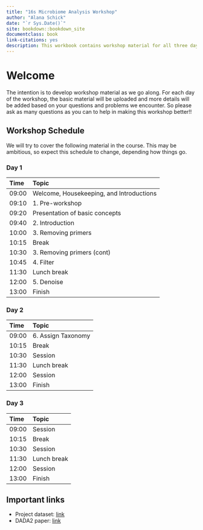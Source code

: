 ```yaml
---
title: "16s Microbiome Analysis Workshop"
author: "Alana Schick"
date: "`r Sys.Date()`"
site: bookdown::bookdown_site
documentclass: book
link-citations: yes
description: This workbook contains workshop material for all three days.
---
```


# Welcome {-}

The intention is to develop workshop material as we go along. For each day of the workshop, the basic material will be uploaded and more details will be added based on your questions and problems we encounter. So please ask as many questions as you can to help in making this workshop better!!

## Workshop Schedule {-}

We will try to cover the following material in the course. This may be ambitious, so expect this schedule to change, depending how things go.

### Day 1 {-}

Time | Topic                               
:-------| :----------------------------------
09:00  | Welcome, Housekeeping, and Introductions
09:10  | 1. Pre-workshop
09:20  | Presentation of basic concepts
09:40  | 2. Introduction
10:00  | 3. Removing primers
10:15  | Break
10:30  | 3. Removing primers (cont)
10:45  | 4. Filter
11:30  | Lunch break
12:00  | 5. Denoise
13:00  | Finish

### Day 2 {-}

Time | Topic                                         
:-------| :----------------------------------
09:00  | 6. Assign Taxonomy
10:15  | Break
10:30  | Session
11:30  | Lunch break
12:00  | Session
13:00  | Finish

### Day 3 {-}

Time | Topic                                         
:-------| :----------------------------------
09:00  | Session
10:15  | Break
10:30  | Session
11:30  | Lunch break
12:00  | Session
13:00  | Finish


## Important links {-}

- Project dataset: [link](https://www.dropbox.com/s/glw1aig4jsyxuem/raw_data.zip?dl=0)
- DADA2 paper: [link](https://www.nature.com/articles/nmeth.3869#methods)